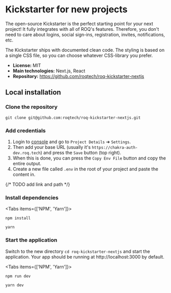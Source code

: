 
# Kickstarter for new projects

The open-source Kickstarter is the perfect starting point for your next project! It fully integrates with all
of ROQ's features. Therefore, you don't need to care about logins, social sign-ins, registration, invites,
notifications, etc.

The Kickstarter ships with documented clean code. The styling is based on a single CSS file, so you can choose 
whatever CSS-library you prefer. 

* **License:** MIT
* **Main technologies:** Next.js, React
* **Repository:** https://github.com/roqtech/roq-kickstarter-nextjs

## Local installation

### Clone the repository
```shell
git clone git@github.com:roqtech/roq-kickstarter-nextjs.git
```

### Add credentials

1. Login to [console](https://console.roq.tech/settings) and go to `Project Details` ➔ `Settings`. 
2. Then add your base URL (usually it's `https://chakra-auth-dev.roq.tech`) and press the `Save` button (top right). 
3. When this is done, you can press the `Copy Env File` button and copy the entire output. 
4. Create a new file called `.env` in the root of your project and paste the content in.

{/* TODO add link and path */}

### Install dependencies

<Tabs items={['NPM', 'Yarn']}><Tab>
```shell
npm install
```
</Tab><Tab>
```shell
yarn
```
</Tab></Tabs>

### Start the application

Switch to the new directory `cd roq-kickstarter-nextjs` and start the application. Your app should be running at 
http://localhost:3000 by default.

<Tabs items={['NPM', 'Yarn']}><Tab>
```shell
npm run dev
```
</Tab><Tab>
```shell
yarn dev
```
</Tab></Tabs>





